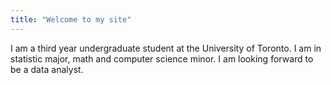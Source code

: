 ```yaml
---
title: "Welcome to my site"
---
```


I am a third year undergraduate student at the University of Toronto. I am in statistic major, math and computer science minor. I am looking forward to be a data analyst.

```r

```
